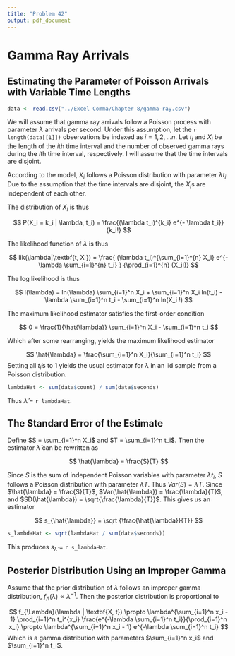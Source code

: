 ```yaml
---
title: "Problem 42"
output: pdf_document
---
```


# Gamma Ray Arrivals

## Estimating the Parameter of Poisson Arrivals with Variable Time Lengths

```r
data <- read.csv("../Excel Comma/Chapter 8/gamma-ray.csv")
```

We will assume that gamma ray arrivals follow a Poisson process with parameter $\lambda$ arrivals per second. Under this assumption, let the `r length(data[[1]])` observations be indexed as $i = 1, 2, ... n$. Let $t_i$ and $X_i$ be the length of the $i$th time interval and the number of observed gamma rays during the $i$th time interval, respectively. I will assume that the time intervals are disjoint.

According to the model, $X_i$ follows a Poisson distribution with parameter $\lambda t_i$. Due to the assumption that the time intervals are disjoint, the $X_i$s are independent of each other.

The distribution of $X_i$ is thus

$$
P(X_i = k_i | \lambda, t_i) = \frac{(\lambda t_i)^{k_i} e^{- \lambda t_i}}
  {k_i!}
$$

The likelihood function of $\lambda$ is thus

$$
lik(\lambda|\textbf{t, X }) = \frac{
    (\lambda t_i)^{\sum_{i=1}^{n} X_i} e^{- \lambda \sum_{i=1}^{n} t_i}
  }
  {\prod_{i=1}^{n} (X_i!)}
$$

The log likelihood is thus

$$
l(\lambda) = ln(\lambda) \sum_{i=1}^n X_i + \sum_{i=1}^n X_i ln(t_i)
  - \lambda \sum_{i=1}^n t_i - \sum_{i=1}^n ln(X_i !)
$$

The maximum likelihood estimator satisfies the first-order condition

$$
0 = \frac{1}{\hat{\lambda}} \sum_{i=1}^n X_i - \sum_{i=1}^n t_i
$$

Which after some rearranging, yields the maximum likelihood estimator

$$
\hat{\lambda} = \frac{\sum_{i=1}^n X_i}{\sum_{i=1}^n t_i}
$$
Setting all $t_i$'s to 1 yields the usual estimator for $\lambda$ in an iid sample from a Poisson distribution.

```r
lambdaHat <- sum(data$count) / sum(data$seconds)
```

Thus $\hat{\lambda}$ = `r lambdaHat`.

## The Standard Error of the Estimate

Define $S = \sum_{i=1}^n X_i$ and $T = \sum_{i=1}^n t_i$. Then the estimator $\hat{\lambda}$ can be rewritten as 

$$
\hat{\lambda} = \frac{S}{T}
$$

Since $S$ is the sum of independent Poisson variables with parameter $\lambda t_i$, $S$ follows a Poisson distribution with parameter $\lambda T$. Thus $Var(S) = \lambda T$. Since $\hat{\lambda} = \frac{S}{T}$, $Var(\hat{\lambda}) = \frac{\lambda}{T}$, and $SD(\hat{\lambda}) = \sqrt{\frac{\lambda}{T}}$. This gives us an estimator

$$
s_{\hat{\lambda}} = \sqrt {\frac{\hat{\lambda}}{T}}
$$
```r
s_lambdaHat <- sqrt(lambdaHat / sum(data$seconds))
```

This produces $s_{\hat{\lambda}}$ = `r s_lambdaHat`.

## Posterior Distribution Using an Improper Gamma

Assume that the prior distribution of $\lambda$ follows an improper gamma distribution, $f_\Lambda(\lambda) \propto \lambda^{-1}$. Then the posterior distribution is proportional to

$$
f_{\Lambda}(\lambda | \textbf{X, t}) \propto \lambda^{\sum_{i=1}^n x_i - 1} \prod_{i=1}^n t_i^{x_i}
\frac{e^{-\lambda \sum_{i=1}^n t_i}}{\prod_{i=1}^n x_i}
\propto \lambda^{\sum_{i=1}^n x_i - 1} e^{-\lambda \sum_{i=1}^n t_i}
$$
Which is a gamma distribution with parameters $\sum_{i=1}^n x_i$ and $\sum_{i=1}^n t_i$.
